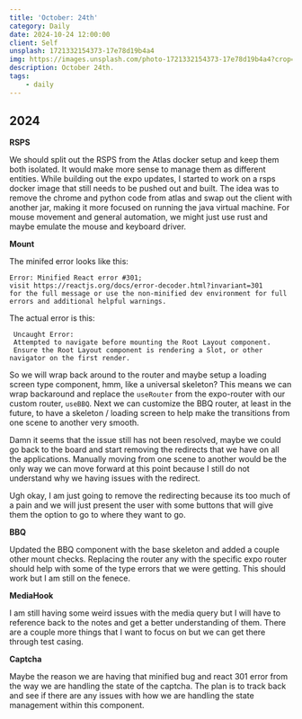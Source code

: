 ```yaml
---
title: 'October: 24th'
category: Daily
date: 2024-10-24 12:00:00
client: Self
unsplash: 1721332154373-17e78d19b4a4
img: https://images.unsplash.com/photo-1721332154373-17e78d19b4a4?crop=entropy&cs=srgb&fm=jpg&ixid=MnwzNjM5Nzd8MHwxfHJhbmRvbXx8fHx8fHx8fDE2ODE3NDg2ODY&ixlib=rb-4.0.3&q=85
description: October 24th.
tags:
    - daily
---
```



## 2024

**RSPS**

We should split out the RSPS from the Atlas docker setup and keep them both isolated.
It would make more sense to manage them as different entities.
While building out the expo updates, I started to work on a rsps docker image that still needs to be pushed out and built.
The idea was to remove the chrome and python code from atlas and swap out the client with another jar, making it more focused on running the java virtual machine.
For mouse movement and general automation, we might just use rust and maybe emulate the mouse and keyboard driver.

**Mount**

The minifed error looks like this:

```
Error: Minified React error #301; 
visit https://reactjs.org/docs/error-decoder.html?invariant=301 
for the full message or use the non-minified dev environment for full errors and additional helpful warnings.
```

The actual error is this:

```
 Uncaught Error: 
 Attempted to navigate before mounting the Root Layout component. 
 Ensure the Root Layout component is rendering a Slot, or other navigator on the first render.
```

So we will wrap back around to the router and maybe setup a loading screen type component, hmm, like a universal skeleton?
This means we can wrap backaround and replace the `useRouter` from the expo-router with our custom router, `useBBQ`.
Next we can customize the BBQ router, at least in the future, to have a skeleton / loading screen to help make the transitions from one scene to another very smooth.

Damn it seems that the issue still has not been resolved, maybe we could go back to the board and start removing the redirects that we have on all the applications.
Manually moving from one scene to another would be the only way we can move forward at this point because I still do not understand why we having issues with the redirect.

Ugh okay, I am just going to remove the redirecting because its too much of a pain and we will just present the user with some buttons that will give them the option to go to where they want to go.

**BBQ**

Updated the BBQ component with the base skeleton and added a couple other mount checks.
Replacing the router any with the specific expo router should help with some of the type errors that we were getting.
This should work but I am still on the fenece.

**MediaHook**

I am still having some weird issues with the media query but I will have to reference back to the notes and get a better understanding of them.
There are a couple more things that I want to focus on but we can get there through test casing.

**Captcha**

Maybe the reason we are having that minified bug and react 301 error from the way we are handling the state of the captcha.
The plan is to track back and see if there are any issues with how we are handling the state management within this component.